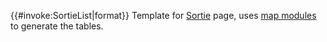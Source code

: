 <includeonly>{{#invoke:SortieList|format}}</includeonly><noinclude>
Template for [[Sortie]] page, uses [[:Category:Map modules|map modules]] to generate the tables.
</noinclude>